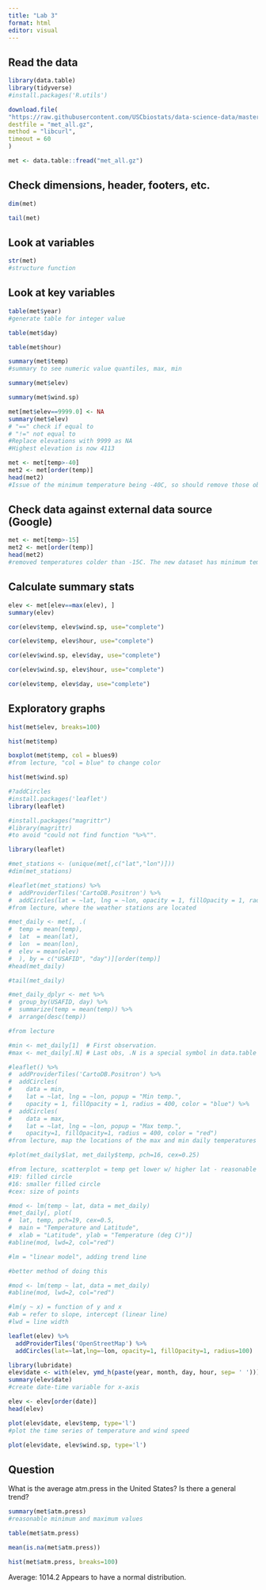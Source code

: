 ```yaml
---
title: "Lab 3"
format: html
editor: visual
---
```


## Read the data

```r
library(data.table)
library(tidyverse)
#install.packages('R.utils')
```

```r
download.file(
"https://raw.githubusercontent.com/USCbiostats/data-science-data/master/02_met/met_all.gz",
destfile = "met_all.gz",
method = "libcurl",
timeout = 60
)

met <- data.table::fread("met_all.gz")
```

## Check dimensions, header, footers, etc.

```r
dim(met)
```

```r
tail(met)
```

## Look at variables

```r
str(met)
#structure function
```

## Look at key variables

```r
table(met$year)
#generate table for integer value
```

```r
table(met$day)
```

```r
table(met$hour)
```

```r
summary(met$temp)
#summary to see numeric value quantiles, max, min
```

```r
summary(met$elev)
```

```r
summary(met$wind.sp)
```

```r
met[met$elev==9999.0] <- NA
summary(met$elev)
# "==" check if equal to 
# "!=" not equal to 
#Replace elevations with 9999 as NA
#Highest elevation is now 4113
```

```r
met <- met[temp>-40]
met2 <- met[order(temp)]
head(met2)
#Issue of the minimum temperature being -40C, so should remove those observations
```

## Check data against external data source (Google)

```r
met <- met[temp>-15]
met2 <- met[order(temp)]
head(met2)
#removed temperatures colder than -15C. The new dataset has minimum temp -3C which is reasonable.
```

## Calculate summary stats

```r
elev <- met[elev==max(elev), ]
summary(elev)
```

```r
cor(elev$temp, elev$wind.sp, use="complete")
```

```r
cor(elev$temp, elev$hour, use="complete")
```

```r
cor(elev$wind.sp, elev$day, use="complete")
```

```r
cor(elev$wind.sp, elev$hour, use="complete")
```

```r
cor(elev$temp, elev$day, use="complete")
```

## Exploratory graphs

```r
hist(met$elev, breaks=100)
```

```r
hist(met$temp)
```

```r
boxplot(met$temp, col = blues9)
#from lecture, "col = blue" to change color
```

```r
hist(met$wind.sp)
```

```r
#?addCircles
#install.packages('leaflet')
library(leaflet)
```

```r
#install.packages("magrittr")
#library(magrittr)
#to avoid "could not find function "%>%"".
```

```r
library(leaflet)

#met_stations <- (unique(met[,c("lat","lon")]))  
#dim(met_stations)

#leaflet(met_stations) %>% 
#  addProviderTiles('CartoDB.Positron') %>% 
#  addCircles(lat = ~lat, lng = ~lon, opacity = 1, fillOpacity = 1, radius = 400)
#from lecture, where the weather stations are located
```

```r
#met_daily <- met[, .(
#  temp = mean(temp),
#  lat  = mean(lat),
#  lon  = mean(lon),
#  elev = mean(elev)
#  ), by = c("USAFID", "day")][order(temp)]
#head(met_daily)

#tail(met_daily)

#met_daily_dplyr <- met %>% 
#  group_by(USAFID, day) %>%
#  summarize(temp = mean(temp)) %>%
#  arrange(desc(temp))

#from lecture
```

```r
#min <- met_daily[1]  # First observation.
#max <- met_daily[.N] # Last obs, .N is a special symbol in data.table

#leaflet() %>% 
#  addProviderTiles('CartoDB.Positron') %>% 
#  addCircles(
#    data = min,
#    lat = ~lat, lng = ~lon, popup = "Min temp.",
#    opacity = 1, fillOpacity = 1, radius = 400, color = "blue") %>%
#  addCircles(
#    data = max,
#    lat = ~lat, lng = ~lon, popup = "Max temp.",
#    opacity=1, fillOpacity=1, radius = 400, color = "red")
#from lecture, map the locations of the max and min daily temperatures (looks a little diff from lecture?)
```

```r
#plot(met_daily$lat, met_daily$temp, pch=16, cex=0.25)

#from lecture, scatterplot = temp get lower w/ higher lat - reasonable
#19: filled circle
#16: smaller filled circle
#cex: size of points
```

```r
#mod <- lm(temp ~ lat, data = met_daily)
#met_daily[, plot(
#  lat, temp, pch=19, cex=0.5, 
#  main = "Temperature and Latitude", 
#  xlab = "Latitude", ylab = "Temperature (deg C)")]
#abline(mod, lwd=2, col="red")

#lm = "linear model", adding trend line

#better method of doing this

#mod <- lm(temp ~ lat, data = met_daily)
#abline(mod, lwd=2, col="red")

#lm(y ~ x) = function of y and x
#ab = refer to slope, intercept (linear line)
#lwd = line width
```

```r
leaflet(elev) %>%
  addProviderTiles('OpenStreetMap') %>% 
  addCircles(lat=~lat,lng=~lon, opacity=1, fillOpacity=1, radius=100)
```

```r
library(lubridate)
elev$date <- with(elev, ymd_h(paste(year, month, day, hour, sep= ' ')))
summary(elev$date)
#create date-time variable for x-axis
```

```r
elev <- elev[order(date)]
head(elev)
```

```r
plot(elev$date, elev$temp, type='l')
#plot the time series of temperature and wind speed
```

```r
plot(elev$date, elev$wind.sp, type='l')
```

## Question

What is the average atm.press in the United States? Is there a general trend?
```r
summary(met$atm.press)
#reasonable minimum and maximum values
```

```r
table(met$atm.press)
```

```r
mean(is.na(met$atm.press))
```

```r
hist(met$atm.press, breaks=100)
```
Average: 1014.2
Appears to have a normal distribution.
